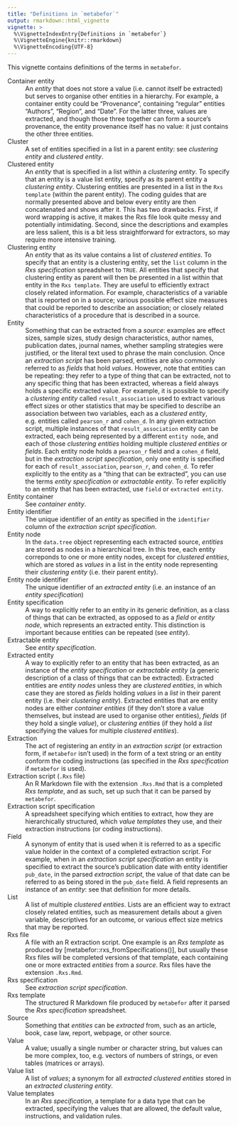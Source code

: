 ```yaml
---
title: "Definitions in `metabefor`"
output: rmarkdown::html_vignette
vignette: >
  %\VignetteIndexEntry{Definitions in `metabefor`}
  %\VignetteEngine{knitr::rmarkdown}
  %\VignetteEncoding{UTF-8}
---
```


This vignette contains definitions of the terms in `metabefor`.

Container entity
  : An *entity* that does not store a value (i.e. cannot itself be extracted) but serves to organise other entities in a hierarchy. For example, a container entity could be "Provenance", containing "regular" entities "Authors", "Region", and "Date". For the latter three, values are extracted, and though those three together can form a source's provenance, the entity provenance itself has no value: it just contains the other three entities.

Cluster
  : A set of entities specified in a list in a parent entity: see *clustering entity* and *clustered entity*.

Clustered entity
  : An *entity* that is specified in a list within a *clustering entity*. To specify that an entity is a value list entity, specify as its parent entity a *clustering entity*. Clustering entities are presented in a list in the `Rxs template` (within the parent entity). The coding guides that are normally presented above and below every entity are then concatenated and shows after it. This has two drawbacks. First, if word wrapping is active, it makes the Rxs file look quite messy and potentially intimidating. Second, since the descriptions and examples are less salient, this is a bit less straightforward for extractors, so may require more intensive training.

Clustering entity
  : An *entity* that as its value contains a list of *clustered entities*. To specify that an entity is a clustering entity, set the `list` column in the *Rxs specification* spreadsheet to `TRUE`. All entities that specify that clustering entity as parent will then be presented in a list within that entity in the `Rxs template`. They are useful to efficiently extract closely related information. For example, characteristics of a variable that is reported on in a source; various possible effect size measures that could be reported to describe an association; or closely related characteristics of a procedure that is described in a source.

Entity
  : Something that can be extracted from a *source*: examples are effect sizes, sample sizes, study design characteristics, author names, publication dates, journal names, whether sampling strategies were justified, or the literal text used to phrase the main conclusion. Once an *extraction script* has been parsed, entities are also commonly referred to as *fields* that hold *values*. However, note that entities can be repeating: they refer to a type of thing that can be extracted, not to any specific thing that has been extracted, whereas a field always holds a specific extracted value. For example, it is possible to specify a *clustering entity* called `result_association` used to extract various effect sizes or other statistics that may be specified to describe an association between two variables, each as a *clustered entity*, e.g. entities called `pearson_r` and `cohen_d`. In any given extraction script, multiple instances of that `result_association` entity can be extracted, each being represented by a different `entity node`, and each of those *clustering entities* holding multiple *clustered entities* or *fields*. Each entity node holds a `pearson_r` field and a `cohen_d` field, but in the *extraction script specification*, only one entity is specified for each of `result_association`, `pearson_r`, and `cohen_d`. To refer explicitly to the entity as a "thing that can be extracted", you can use the terms *entity specification* or *extractable entity*. To refer explicitly to an entity that has been extracted, use `field` or `extracted entity`.

Entity container
  : See *container entity*.

Entity identifier
  : The unique identifier of an *entity* as specified in the `identifier` column of the *extraction script specification*.

Entity node
  : In the `data.tree` object representing each extracted source, *entities* are stored as nodes in a hierarchical tree. In this tree, each entity correponds to one or more entity nodes, except for *clustered entities*, which are stored as *values* in a list in the entity node representing their *clustering entity* (i.e. their parent entity).

Entity node identifier
  : The unique identifier of an *extracted entity* (i.e. an instance of an *entity specification*)

Entity specification
  : A way to explicitly refer to an entity in its generic definition, as a class of things that can be extracted, as opposed to as a *field* or *entity node*, which represents an extracted entity. This distinction is important because entities can be repeated (see *entity*).

Extractable entity
  : See *entity specification*.

Extracted entity
  : A way to explicitly refer to an entity that has been extracted, as an instance of the *entity specification* or *extractable entity* (a generic description of a class of things that can be extracted). Extracted entities are *entity nodes* unless they are *clustered entities*, in which case they are stored as *fields* holding *values* in a *list* in their parent entity (i.e. their *clustering entity*). Extracted entities that are entity nodes are either *container entities* (if they don't store a value themselves, but instead are used to organise other entities), *fields* (if they hold a single *value*), or *clustering entities* (if they hold a *list* specifying the values for multiple *clustered entities*).

Extraction
  : The act of registering an *entity* in an *extraction script* (or extraction form, if `metabefor` isn't used) in the form of a text string or an entity conform the coding instructions (as specified in the *Rxs specification* if `metabefor` is used).

Extraction script (`.Rxs` file)
  : An R Markdown file with the extension `.Rxs.Rmd` that is a completed *Rxs template*, and as such, set up such that it can be parsed by `metabefor`.

Extraction script specification
  : A spreadsheet specifying which entities to extract, how they are hierarchically structured, which *value templates* they use, and their extraction instructions (or coding instructions).

Field
  : A synonym of entity that is used when it is referred to as a specific value holder in the context of a completed extraction script. For example, when in an *extraction script specification* an entity is specified to extract the source's publication date with entity identifier `pub_date`, in the parsed *extraction script*, the value of that date can be referred to as being stored in the `pub_date` field. A field represents an instance of an *entity*: see that definition for more details.

List
  : A list of multiple *clustered entities*. Lists are an efficient way to extract closely related entities, such as measurement details about a given variable, descriptives for an outcome, or various effect size metrics that may be reported.
  
Rxs file
  : A file with an R extraction script. One example is an *Rxs template* as produced by [metabefor::rxs_fromSpecifications()], but usually these Rxs files will be completed versions of that template, each containing one or more extracted *entities* from a *source*. Rxs files have the extension `.Rxs.Rmd`.

Rxs specification
  : See *extraction script specification*.

Rxs template
  : The structured R Markdown file produced by `metabefor` after it parsed the *Rxs specification* spreadsheet.

Source
  : Something that *entities* can be *extracted* from, such as an article, book, case law, report, webpage, or other source.

Value
  : A value; usually a single number or character string, but values can be more complex, too, e.g. vectors of numbers of strings, or even tables (matrices or arrays).

Value list
  : A list of *values*; a synonym for all *extracted clustered entities* stored in an *extracted clustering entity*.

Value templates
  : In an *Rxs specification*, a template for a data type that can be extracted, specifying the values that are allowed, the default value, instructions, and validation rules.

